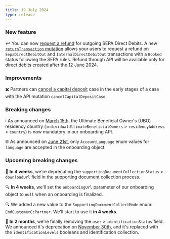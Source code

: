 ```yaml
---
title: 19 July 2024
type: release
---
```


### New feature

↩️ You can now [request a refund](/topics/payments/direct-debit/#refunded) for outgoing SEPA Direct Debits.
A new [`returnTransaction` mutation](/topics/payments/direct-debit/guide-return) allows your users to request a refund on `SepaDirectDebitOut` and `InternalDirectDebitOut` transactions with a `Booked` status following the SEPA rules.
Refund through API will be available only for direct debits created after the 12 June 2024.

### Improvements

✖️ Partners can [cancel a capital deposit](/topics/capital-deposits/guide-cancel) case in the early stages of a case with the API mutation `cancelCapitalDepositCase`.

### Breaking changes

ℹ️ As announced on [March 15th](/changelog/15-march-2024), the Ultimate Beneficial Owner's (UBO) residency country (`individualUltimateBeneficialOwners` > `residencyAddress` > `country`) is now mandatory in our onboarding API.

🌐 As announced on [June 21st](/changelog/21-june-2024), only `AccountLanguage` enum values for `language` are accepted in the onboarding object.

### Upcoming breaking changes

📃 **In 4 weeks**, we're deprecating the `supportingDocumentCollectionStatus` > `downloadUrl` field in the supporting document collection process.

🔍 **In 4 weeks**, we'll set the `onboardingUrl` parameter of our onboarding object to `null` when an onboarding is finalized.

🔍 We added a new value to the `SupportingDocumentCollectMode` enum: `EndCustomerCcPartner`.
We'll start to use it **in 4 weeks**.

🪪 **In 2 months**, we're finally removing the `user` > `identificationStatus` field.
We announced it's deprecation on [November 30th](/changelog/30-november-2023), and it's replaced with the `identificationLevels` booleans and identification collection.